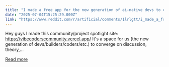 ```yaml
---
title: "I made a free app for the new generation of ai-native devs to collaborate and show off their projects."
date: "2025-07-04T15:25:29.000Z"
link: "https://www.reddit.com/r/artificial/comments/1lrlgtt/i_made_a_free_app_for_the_new_generation_of/"
---
```


Hey guys I made this community/project spotlight site: https://vibecoderscommunity.vercel.app/
 It's a space for us (the new generation of devs/builders/coders/etc.) to converge on discussion, theory,...

[Read more](https://www.reddit.com/r/artificial/comments/1lrlgtt/i_made_a_free_app_for_the_new_generation_of/)
